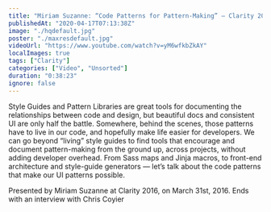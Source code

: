 ```yaml
---
title: "Miriam Suzanne: “Code Patterns for Pattern-Making” — Clarity 2016"
publishedAt: "2020-04-17T07:13:38Z"
image: "./hqdefault.jpg"
poster: "./maxresdefault.jpg"
videoUrl: "https://www.youtube.com/watch?v=yM6wfkbZkAY"
localImages: true
tags: ["Clarity"]
categories: ["Video", "Unsorted"]
duration: "0:38:23"
ignore: false
---
```


Style Guides and Pattern Libraries are great tools for documenting the relationships between code and design, but beautiful docs and consistent UI are only half the battle. Somewhere, behind the scenes, those patterns have to live in our code, and hopefully make life easier for developers. We can go beyond “living” style guides to find tools that encourage and document pattern-making from the ground up, across projects, without adding developer overhead. From Sass maps and Jinja macros, to front-end architecture and style-guide generators — let’s talk about the code patterns that make our UI patterns possible.

Presented by Miriam Suzanne at Clarity 2016, on March 31st, 2016. Ends with an interview with Chris Coyier
